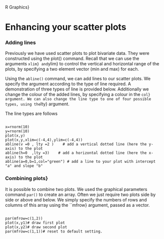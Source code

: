 R Graphics}

Enhancing your scatter plots
=============================================

### Adding lines
Previously we have used scatter plots to plot bivariate data. They were constructed using the plot() command.
Recall that we can use the arguments ``xlim} and ``ylim} to control the vertical and horizontal range of the plots, by specifying a two element vector (min and max) for each.

Using the ``abline()`` command, we can add lines to our scatter plots. We specify the argument according to the type of line required. A demonstration of three types of line is provided below.
Additionally we change the colour of the added lines, by specifying a colour in the ``col} argument. We can also change the line type to one of four possible types, using the ``lty} argument.

The line types are follows
\begin{itemize}
* ``lty =1}   Normal full line (default)
* ``lty =2}   Dashed line
* ``lty =3}   Dotted line
* ``lty =4}   Dash-dot line
\end{itemize}
\large <pre><code>
x=rnorm(10)
y=rnorm(10)
plot(x,y)
plot(x,y,xlim=c(-4,4),ylim=c(-4,4))
abline(v =0 , lty =2 )    # add a vertical dotted line (here the y-axis) to the plot
abline(h=0  ,lty =3)    # add a horizontal dotted line (here the x-axis) to the plot
abline(a=0,b=1,col="green") # add a line to your plot with intercept "a" and slope "b"
</code></pre>\large



### Combining plots}
It is possible to combine two plots. We used the graphical parameters command ``par()`` to create an array. 
Often we just require two plots side by side or above and below. We simply specify the numbers of rows and columns of this array using the ``mfrow} argument, passed as a vector.

<pre><code>
par(mfrow=c(1,2))
plot(x,y1)# draw first plot
plot(x,y2)# draw second plot
par(mfrow=c(1,1))# reset to default setting.
</code></pre>


